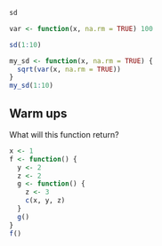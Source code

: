 ```r
sd

var <- function(x, na.rm = TRUE) 100

sd(1:10)

my_sd <- function(x, na.rm = TRUE) {
  sqrt(var(x, na.rm = TRUE))
}
my_sd(1:10)
```


## Warm ups

What will this function return?

```r
x <- 1
f <- function() {
  y <- 2
  z <- 2
  g <- function() {
    z <- 3
    c(x, y, z)
  }
  g()
}
f()
```




